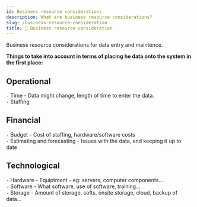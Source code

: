 ```yaml
---
id: Business resource considerations
description: What are business resource considerations?
slug: /business-resource-consideration
title: 🧑 Business resource consideration
---
```


Business resource considerations for data entry and maintence. 


**Things to take into account in terms of placing he data onto the system in the first place:**

## Operational
`-` Time - Data might change, length of time to enter the data. <br />
`-` Staffing

## Financial
`-` Budget - Cost of staffing, hardware/software costs <br />
`-` Estimating and forecasting - Issues with the data, and keeping it up to date

## Technological
`-` Hardware - Equiptment - eg: servers, computer components... <br />
`-` Software - What software, use of software, training... <br />
`-` Storage - Amount of storage, softs, onsite storage, cloud, backup of data...
